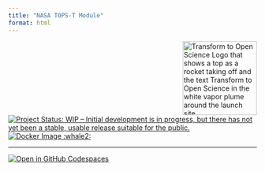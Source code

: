 ```yaml
---
title: "NASA TOPS-T Module"
format: html
---
```



<img align="right" src="https://zenodo.org/record/7742997/files/Tops_Badge_Nasa.png" width="150" alt="Transform to Open Science Logo that shows a top as a rocket taking off and the text Transform to Open Science in the white vapor plume around the launch site">

[![Project Status: WIP – Initial development is in progress, but there has not yet been a stable, usable release suitable for the public.](https://www.repostatus.org/badges/latest/wip.svg)](https://www.repostatus.org/#wip)
[![Docker Image :whale2:](https://github.com/boettiger-lab/nasa-topst-env-justice/actions/workflows/docker-image.yml/badge.svg)](https://github.com/boettiger-lab/nasa-topst-env-justice/actions/workflows/docker-image.yml)


---

[![Open in GitHub Codespaces](https://github.com/codespaces/badge.svg)](https://codespaces.new/espm-157/nasa-topst-env-justice?quickstart=1)
